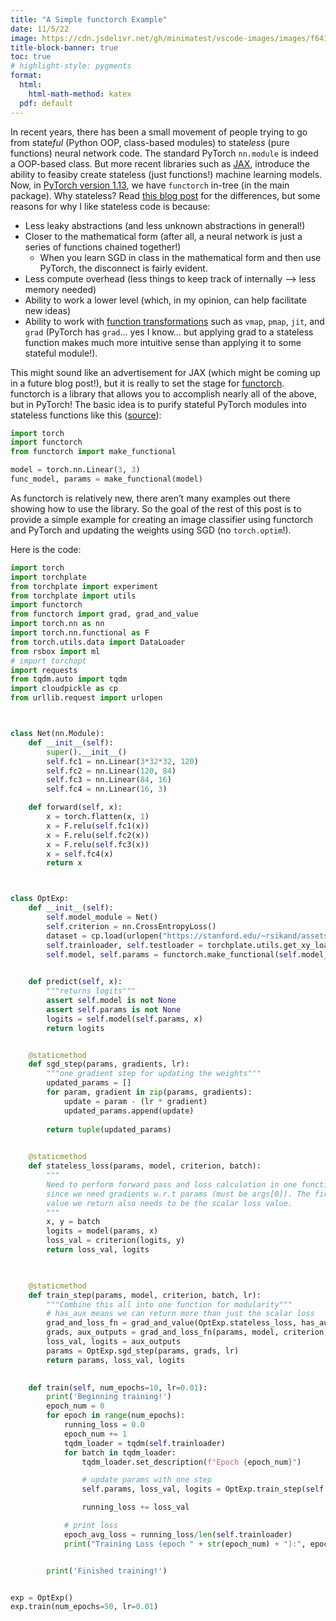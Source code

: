 ```yaml
---
title: "A Simple functorch Example"
date: 11/5/22
image: https://cdn.jsdelivr.net/gh/minimatest/vscode-images/images/f641e27ff96ea446beba4eff31c540f98651f19b31a237f96b71d9196d3a2f53.png
title-block-banner: true
toc: true
# highlight-style: pygments
format: 
  html: 
    html-math-method: katex
  pdf: default
---
```



In recent years, there has been a small movement of people trying to go from state*ful* (Python OOP, class-based modules) to state*less* (pure functions) neural network code. The standard PyTorch `nn.module` is indeed a OOP-based class. But more recent libraries such as [JAX](https://github.com/google/jax), introduce the ability to feasiby create stateless (just functions!) machine learning models. Now, in [PyTorch version 1.13](https://pytorch.org/blog/PyTorch-1.13-release/), we have `functorch` in-tree (in the main package). Why stateless? Read [this blog post](https://sjmielke.com/jax-purify.htm) for the differences, but some reasons for why I like stateless code is because: 

- Less leaky abstractions (and less unknown abstractions in general!) 
- Closer to the mathematical form (after all, a neural network is just a series of functions chained together!)
    - When you learn SGD in class in the mathematical form and then use PyTorch, the disconnect is fairly evident. 
- Less compute overhead (less things to keep track of internally --> less memory needed) 
- Ability to work a lower level (which, in my opinion, can help facilitate new ideas) 
- Ability to work with [function transformations](https://jax.readthedocs.io/en/latest/notebooks/quickstart.html) such as `vmap`, `pmap`, `jit`, and `grad` (PyTorch has `grad`... yes I know... but applying grad to a stateless function makes much more intuitive sense than applying it to some stateful module!). 


This might sound like an advertisement for JAX (which might be coming up in a future blog post!), but it is really to set the stage for [functorch](https://github.com/pytorch/functorch). functorch is a library that allows you to accomplish nearly all of the above, but in PyTorch! The basic idea is to purify stateful PyTorch modules into stateless functions like this ([source](https://github.com/pytorch/functorch#working-with-nn-modules-make_functional-and-friends)): 

```python
import torch
import functorch
from functorch import make_functional

model = torch.nn.Linear(3, 3)
func_model, params = make_functional(model)
```

As functorch is relatively new, there aren't many examples out there showing how to use the library. So the goal of the rest of this post is to provide a simple example for creating an image classifier using functorch and PyTorch and updating the weights using SGD (no `torch.optim`!). 

Here is the code: 

```python
import torch
import torchplate
from torchplate import experiment
from torchplate import utils
import functorch
from functorch import grad, grad_and_value
import torch.nn as nn
import torch.nn.functional as F
from torch.utils.data import DataLoader
from rsbox import ml
# import torchopt
import requests
from tqdm.auto import tqdm
import cloudpickle as cp
from urllib.request import urlopen



class Net(nn.Module):
    def __init__(self):
        super().__init__()
        self.fc1 = nn.Linear(3*32*32, 120)
        self.fc2 = nn.Linear(120, 84)
        self.fc3 = nn.Linear(84, 16)
        self.fc4 = nn.Linear(16, 3)

    def forward(self, x):
        x = torch.flatten(x, 1)
        x = F.relu(self.fc1(x))
        x = F.relu(self.fc2(x))
        x = F.relu(self.fc3(x))
        x = self.fc4(x)
        return x



class OptExp:
    def __init__(self): 
        self.model_module = Net()
        self.criterion = nn.CrossEntropyLoss()
        dataset = cp.load(urlopen("https://stanford.edu/~rsikand/assets/datasets/mini_cifar.pkl")) 
        self.trainloader, self.testloader = torchplate.utils.get_xy_loaders(dataset)
        self.model, self.params = functorch.make_functional(self.model_module)  # init network 
    

    def predict(self, x):
        """returns logits"""
        assert self.model is not None
        assert self.params is not None
        logits = self.model(self.params, x)
        return logits 


    @staticmethod
    def sgd_step(params, gradients, lr):
        """one gradient step for updating the weights"""
        updated_params = []
        for param, gradient in zip(params, gradients):
            update = param - (lr * gradient)
            updated_params.append(update)
        
        return tuple(updated_params)
    

    @staticmethod
    def stateless_loss(params, model, criterion, batch):
        """
        Need to perform forward pass and loss calculation in one function
        since we need gradients w.r.t params (must be args[0]). The first
        value we return also needs to be the scalar loss value.  
        """
        x, y = batch
        logits = model(params, x)
        loss_val = criterion(logits, y)
        return loss_val, logits
    


    @staticmethod
    def train_step(params, model, criterion, batch, lr):
        """Combine this all into one function for modularity"""
        # has_aux means we can return more than just the scalar loss 
        grad_and_loss_fn = grad_and_value(OptExp.stateless_loss, has_aux=True)  
        grads, aux_outputs = grad_and_loss_fn(params, model, criterion, batch)  # get the grads 
        loss_val, logits = aux_outputs
        params = OptExp.sgd_step(params, grads, lr) 
        return params, loss_val, logits

    
    def train(self, num_epochs=10, lr=0.01):
        print('Beginning training!')
        epoch_num = 0
        for epoch in range(num_epochs):
            running_loss = 0.0
            epoch_num += 1
            tqdm_loader = tqdm(self.trainloader)
            for batch in tqdm_loader:
                tqdm_loader.set_description(f"Epoch {epoch_num}")

                # update params with one step 
                self.params, loss_val, logits = OptExp.train_step(self.params, self.model, self.criterion, batch, lr)

                running_loss += loss_val

            # print loss
            epoch_avg_loss = running_loss/len(self.trainloader)
            print("Training Loss (epoch " + str(epoch_num) + "):", epoch_avg_loss)


        print('Finished training!')


exp = OptExp()
exp.train(num_epochs=50, lr=0.01)
```


